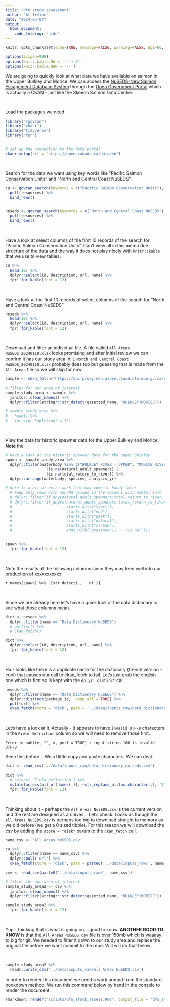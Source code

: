 ```yaml
---
title: "dfo_stock_assessment"
author: "Al Irvine"
date: "2024-03-07"
output: 
  html_document:
    code_folding: "hide"
---
```


```r
knitr::opts_chunk$set(echo=TRUE, message=FALSE, warning=FALSE, dpi=60, out.width = "100%")

options(scipen=999)
options(knitr.kable.NA = '--') #'--'
options(knitr.kable.NAN = '--')
```


We are going to quickly look at what data we have available on salmon in the Upper Bulkley and Morice. We can access the
[NuSEDS-New Salmon Escapement Database System](https://open.canada.ca/data/en/dataset/c48669a3-045b-400d-b730-48aafe8c5ee6)
through the [Open Government Portal](https://open.canada.ca/en) which is actually a CKAN - just like the Skeena Salmon Data Centre.

<br>

Load the packages we need
```r
library("rgovcan")
library("ckanr")
library("tidyverse")
library("fpr")


# set up the connection to the data portal
ckanr_setup(url = "https://open.canada.ca/data/en")
```

<br>

Search for the data we want using key words like "Pacific Salmon Conservation Units" and "North and Central Coast NuSEDS".


```r
cu <- govcan_search(keywords = c("Pacific Salmon Conservation Units"), records = 100, format_results = TRUE) %>% 
  pull(resources) %>% 
  bind_rows()


neseds <- govcan_search(keywords = c("North and Central Coast NuSEDS"), records = 150, format_results = TRUE) %>% 
  pull(resources) %>% 
  bind_rows()

```

<br>

Have a look at select columns of the first 10 records of the search for "Pacific Salmon Conservation Units".  Can't view 
all in this memo due structure of the data and the way it does not play nicely with `knitr::kable` that we use to view tables.
```r
cu %>% 
  head(10) %>% 
  dplyr::select(id, description, url, name) %>% 
  fpr::fpr_kable(font = 12)
```

<br>

Have a look at the first 10 records of select columns of the search for "North and Central Coast NuSEDS"
```r
neseds %>% 
  head(10) %>% 
  dplyr::select(id, description, url, name) %>% 
  fpr::fpr_kable(font = 12)

```

<br>

Download and filter an individual file.  A file called `All Areas NuSEDS_20240110.xlsx` looks promising and after initial 
review we can confirm it has our study area in it. `North and Central Coast NuSEDS_20240110.xlsx` probably does too but
guessing that is made from the `All Areas` file so we will skip for now.

```r
sample <- ckan_fetch("https://api-proxy.edh.azure.cloud.dfo-mpo.gc.ca/catalogue/records/c48669a3-045b-400d-b730-48aafe8c5ee6/attachments/All%20Areas%20NuSEDS_20240110.xlsx") 

# filter for our area of interest
sample_study_area <- sample %>%   
  janitor::clean_names() %>% 
  dplyr::filter(stringr::str_detect(gazetted_name, "BULKLEY|MORICE")) 

# sample_study_area %>% 
#   head() %>% 
#   fpr::fpr_kable(font = 12)

```

<br>

View the data for historic spawner data for the Upper Bulkley and Morice. **Note** the 

```r
# have a look at the historic spawner data for the upper Bulkley
spawn <- sample_study_area %>% 
  dplyr::filter(waterbody %in% c("BULKLEY RIVER - UPPER", "MORICE RIVER") & 
                  !is.na(natural_adult_spawners) |
                  !is.na(total_return_to_river)) %>% 
  dplyr::arrange(waterbody, species, analysis_yr)

# here is a bit of extra work that may come in handy later
  # keep only rows with non-NA values in the columns with useful info
  # dplyr::filter(if_any(natural_adult_spawners:total_return_to_river, ~ !is.na(.))) %>% 
  # dplyr::filter(if_any(c(natural_adult_spawners:total_return_to_river, 
  #                        starts_with("start"), 
  #                        starts_with("end"), 
  #                        starts_with("peak"),
  #                        starts_with("natural"),
  #                        starts_with("stream"),
  #                        ends_with("presence")), ~ !is.na(.)))


spawn %>% 
  fpr::fpr_kable(font = 12)

```

<br>

Note the results of the following columns since they may feed well into our production of xxxxxxxxxxx:

`r names(spawn) %>% .[str_detect(., '_dt')]`

<br>

Since we are already here let's have a quick look at the data dictionary to see what those columns mean.

```r
dict <- neseds %>% 
  dplyr::filter(name == "Data Dictionary NuSEDS") 
  # pull(url) %>% 
  # ckan_fetch() 

dict %>% 
  dplyr::select(id, description, url, name) %>% 
  fpr::fpr_kable(font = 12)


```

<br>

Ha - looks like there is a duplicate name for the dictionary (french version - cool) that causes our call to ckan_fetch to fail.
Let’s just grab the english one which is first so is kept with the `dplyr::distinct` call.


```r
neseds %>% 
  dplyr::filter(name == "Data Dictionary NuSEDS") %>% 
  dplyr::distinct(package_id, .keep_all = TRUE) %>% 
  pull(url) %>% 
  ckan_fetch(store = "disk", path = '../data/inputs_raw/data_dictionary_nu_seds.csv') 
```


<br>

Let's have a look at it. Actually - it appears to have `invalid UTF-8` characters in the `Field Definition` column
so we will need to remove those first. 

    Error in sub(re, "", x, perl = TRUE) : input string 106 is invalid UTF-8
    
Seen this before...  Weird little copy and paste characters.  We can deal.

```r
dict <- read_csv('../data/inputs_raw/data_dictionary_nu_seds.csv')

dict %>% 
  # select(-`Field Definition`) %>% 
  mutate(across(all_of(names(.)), ~str_replace_all(as.character(.), "[^ -~]", ""))) %>% 
  fpr::fpr_kable(font = 12)
```

<br>

Thinking about it - perhaps the `All Areas NuSEDS.csv` is the current version and the rest are designed as archives...
Let's check. Looks as though the `All Areas NuSEDS.csv` is perhaps too big to download straight to memory as we did before (we get a 0 sized tibble).  For this reason we will download the csv by adding the `store = "disk"` param to the `ckan_fetch` call.

```r
name_csv <- 'All Areas NuSEDS.csv'

cu %>% 
  dplyr::filter(name == name_csv) %>% 
  dplyr::pull('url') %>% 
  ckan_fetch(store = "disk", path = paste0('../data/inputs_raw/', name_csv)) 
  
csv <- read_csv(paste0('../data/inputs_raw/', name_csv))

# filter for our area of interest
sample_study_area2 <- csv %>%   
  janitor::clean_names() %>% 
  dplyr::filter(stringr::str_detect(gazetted_name, "BULKLEY|MORICE")) 

sample_study_area2 %>% 
  fpr::fpr_kable(font = 12)

```

<br>

Yup - thinking that is what is going on... good to know. **ANOTHER GOOD TO KNOW** is that the `All Areas NuSEDS.csv` file is over 150mb which is waaaay to big for git. We needed to filter it down  to our study area and replace the original file before we want commit to the repo.  Will will do that below

<br>

```r
sample_study_area2 %>% 
  readr::write_csv('../data/inputs_raw/All Areas NuSEDS.csv')
```


In order to render this document we need a work around from the standard bookdown method. We run this command below
by hand in the console to render the document.

```r
rmarkdown::render("scripts/dfo_stock_assess.Rmd", output_file = "dfo_stock_assess.html", output_dir = "memos")

```

